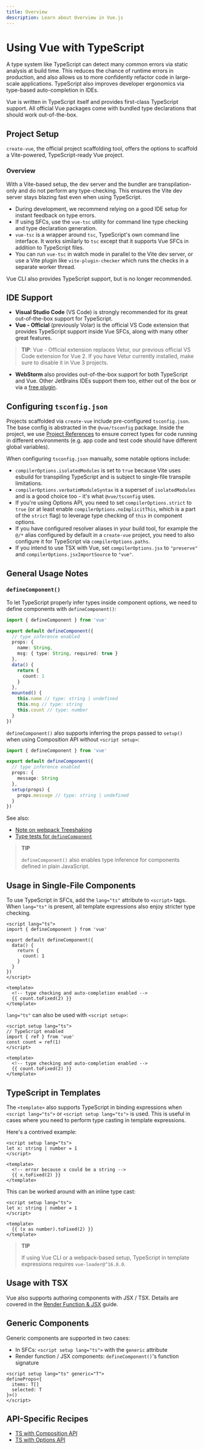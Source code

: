```yaml
---
title: Overview
description: Learn about Overview in Vue.js
---
```


# Using Vue with TypeScript

A type system like TypeScript can detect many common errors via static analysis at build time. This reduces the chance of runtime errors in production, and also allows us to more confidently refactor code in large-scale applications. TypeScript also improves developer ergonomics via type-based auto-completion in IDEs.

Vue is written in TypeScript itself and provides first-class TypeScript support. All official Vue packages come with bundled type declarations that should work out-of-the-box.

## Project Setup

`create-vue`, the official project scaffolding tool, offers the options to scaffold a Vite-powered, TypeScript-ready Vue project.

### Overview

With a Vite-based setup, the dev server and the bundler are transpilation-only and do not perform any type-checking. This ensures the Vite dev server stays blazing fast even when using TypeScript.

- During development, we recommend relying on a good IDE setup for instant feedback on type errors.
- If using SFCs, use the `vue-tsc` utility for command line type checking and type declaration generation.
- `vue-tsc` is a wrapper around `tsc`, TypeScript's own command line interface. It works similarly to `tsc` except that it supports Vue SFCs in addition to TypeScript files.
- You can run `vue-tsc` in watch mode in parallel to the Vite dev server, or use a Vite plugin like `vite-plugin-checker` which runs the checks in a separate worker thread.

Vue CLI also provides TypeScript support, but is no longer recommended.

## IDE Support

- **Visual Studio Code** (VS Code) is strongly recommended for its great out-of-the-box support for TypeScript.
- **Vue - Official** (previously Volar) is the official VS Code extension that provides TypeScript support inside Vue SFCs, along with many other great features.

> **TIP**: Vue - Official extension replaces Vetur, our previous official VS Code extension for Vue 2. If you have Vetur currently installed, make sure to disable it in Vue 3 projects.

- **WebStorm** also provides out-of-the-box support for both TypeScript and Vue. Other JetBrains IDEs support them too, either out of the box or via a [free plugin](https://www.jetbrains.com/help/idea/vue-js.html).

## Configuring `tsconfig.json`

Projects scaffolded via `create-vue` include pre-configured `tsconfig.json`. The base config is abstracted in the `@vue/tsconfig` package. Inside the project, we use [Project References](https://www.typescriptlang.org/docs/handbook/project-references.html) to ensure correct types for code running in different environments (e.g. app code and test code should have different global variables).

When configuring `tsconfig.json` manually, some notable options include:

- `compilerOptions.isolatedModules` is set to `true` because Vite uses esbuild for transpiling TypeScript and is subject to single-file transpile limitations.
- `compilerOptions.verbatimModuleSyntax` is a superset of `isolatedModules` and is a good choice too - it's what `@vue/tsconfig` uses.
- If you're using Options API, you need to set `compilerOptions.strict` to `true` (or at least enable `compilerOptions.noImplicitThis`, which is a part of the `strict` flag) to leverage type checking of `this` in component options.
- If you have configured resolver aliases in your build tool, for example the `@/*` alias configured by default in a `create-vue` project, you need to also configure it for TypeScript via `compilerOptions.paths`.
- If you intend to use TSX with Vue, set `compilerOptions.jsx` to `"preserve"` and `compilerOptions.jsxImportSource` to `"vue"`.

## General Usage Notes

### `defineComponent()`

To let TypeScript properly infer types inside component options, we need to define components with `defineComponent()`:

```ts
import { defineComponent } from 'vue'

export default defineComponent({
  // type inference enabled
  props: {
    name: String,
    msg: { type: String, required: true }
  },
  data() {
    return {
      count: 1
    }
  },
  mounted() {
    this.name // type: string | undefined
    this.msg // type: string
    this.count // type: number
  }
})
```

`defineComponent()` also supports inferring the props passed to `setup()` when using Composition API without `<script setup>`:

```ts
import { defineComponent } from 'vue'

export default defineComponent({
  // type inference enabled
  props: {
    message: String
  },
  setup(props) {
    props.message // type: string | undefined
  }
})
```

See also:
- [Note on webpack Treeshaking](https://vuejs.org/guide/typescript/overview.html#note-on-webpack-treeshaking)
- [Type tests for `defineComponent`](https://github.com/vuejs/core/blob/main/packages/dts-test/defineComponent.test-d.tsx)

> **TIP**
> 
> `defineComponent()` also enables type inference for components defined in plain JavaScript.

## Usage in Single-File Components

To use TypeScript in SFCs, add the `lang="ts"` attribute to `<script>` tags. When `lang="ts"` is present, all template expressions also enjoy stricter type checking.

```vue
<script lang="ts">
import { defineComponent } from 'vue'

export default defineComponent({
  data() {
    return {
      count: 1
    }
  }
})
</script>

<template>
  <!-- type checking and auto-completion enabled -->
  {{ count.toFixed(2) }}
</template>
```

`lang="ts"` can also be used with `<script setup>`:

```vue
<script setup lang="ts">
// TypeScript enabled
import { ref } from 'vue'
const count = ref(1)
</script>

<template>
  <!-- type checking and auto-completion enabled -->
  {{ count.toFixed(2) }}
</template>
```

## TypeScript in Templates

The `<template>` also supports TypeScript in binding expressions when `<script lang="ts">` or `<script setup lang="ts">` is used. This is useful in cases where you need to perform type casting in template expressions.

Here's a contrived example:

```vue
<script setup lang="ts">
let x: string | number = 1
</script>

<template>
  <!-- error because x could be a string -->
  {{ x.toFixed(2) }}
</template>
```

This can be worked around with an inline type cast:

```vue
<script setup lang="ts">
let x: string | number = 1
</script>

<template>
  {{ (x as number).toFixed(2) }}
</template>
```

> **TIP**
> 
> If using Vue CLI or a webpack-based setup, TypeScript in template expressions requires `vue-loader@^16.8.0`.

## Usage with TSX

Vue also supports authoring components with JSX / TSX. Details are covered in the [Render Function & JSX](https://vuejs.org/guide/extras/render-function.html#jsx-tsx) guide.

## Generic Components

Generic components are supported in two cases:

- In SFCs: `<script setup lang="ts">` with the `generic` attribute
- Render function / JSX components: `defineComponent()`'s function signature

```vue
<script setup lang="ts" generic="T">
defineProps<{
  items: T[]
  selected: T
}>()
</script>
```

## API-Specific Recipes

- [TS with Composition API](https://vuejs.org/guide/typescript/composition-api.html)
- [TS with Options API](https://vuejs.org/guide/typescript/options-api.html)
